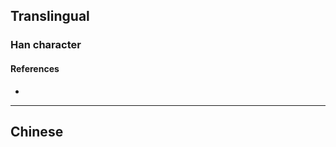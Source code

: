 {{also|愾}}
{{character info/new}}
==Translingual==

===Han character===
{{Han char|rn=61|rad=心|as=04|sn=7|four=|canj=POMN,XPOMN|ids=⿰忄气}}

====References====
* {{Han ref|kx=0379.010|dkj=10407|dj=0707.070|hdz=42276.130|uh=5FFE|ud=24574}}

----

==Chinese==
{{zh-see|愾}}